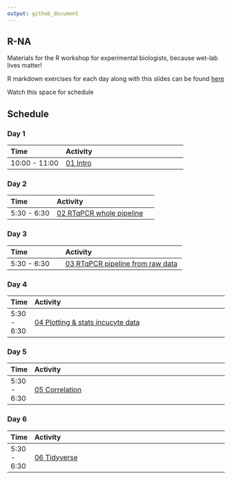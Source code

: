 ```yaml
---
output: github_document
---
```


## R-NA

Materials for the R workshop for experimental biologists, because wet-lab lives matter!

R markdown exercises for each day along with this slides can be found [here](https://github.com/demar01/R-NA/tree/master/slides)

Watch this space for schedule

## Schedule

### Day 1

| Time          | Activity                     |
| :------------ | :--------------------------- |
| 10:00 - 11:00 | [01 Intro](https://demar01.github.io/R-NA/slides/01-intro/01-whole-game.html)   |


### Day 2

| Time          | Activity                     |
| :------------ | :--------------------------- |
| 5:30 - 6:30 | [02 RTqPCR whole pipeline](https://demar01.github.io/R-NA/slides/02-wrangle_visualise_rtqPCR/02-visualize-data.html)   |


### Day 3

| Time          | Activity                     |
| :------------ | :--------------------------- |
| 5:30 - 6:30| [03 RTqPCR  pipeline from raw data](https://github.com/demar01/R-NA/tree/master/slides/03-raw_rtqPCR_functions)   |

### Day 4

| Time        | Activity                                                                                                       |
| :---------- | :------------------------------------------------------------------------------------------------------------- |
| 5:30 - 6:30 | [04 Plotting & stats incucyte data ](https://github.com/demar01/R-NA/blob/master/slides/04-incucyte/04_function_plotting_incucyte.Rmd) |

### Day 5

| Time        | Activity                                                                                                       |
| :---------- | :------------------------------------------------------------------------------------------------------------- |
| 5:30 - 6:30 | [05 Correlation](https://demar01.github.io/R-NA/slides/05-correlation/05-AnnaliseCorrelation.html) |

### Day 6

| Time        | Activity                                                                                                       |
| :---------- | :------------------------------------------------------------------------------------------------------------- |
| 5:30 - 6:30 | [06 Tidyverse](https://demar01.github.io/R-NA/slides/06-Tidyverse/06-TydiverseTrip.html) |


